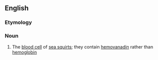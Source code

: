 ==English==

===Etymology===
{{rfe|lang=en}}

===Noun===
{{en-noun}}

# The [[blood cell]] of [[sea squirt]]s; they contain [[hemovanadin]] rather than [[hemoglobin]]